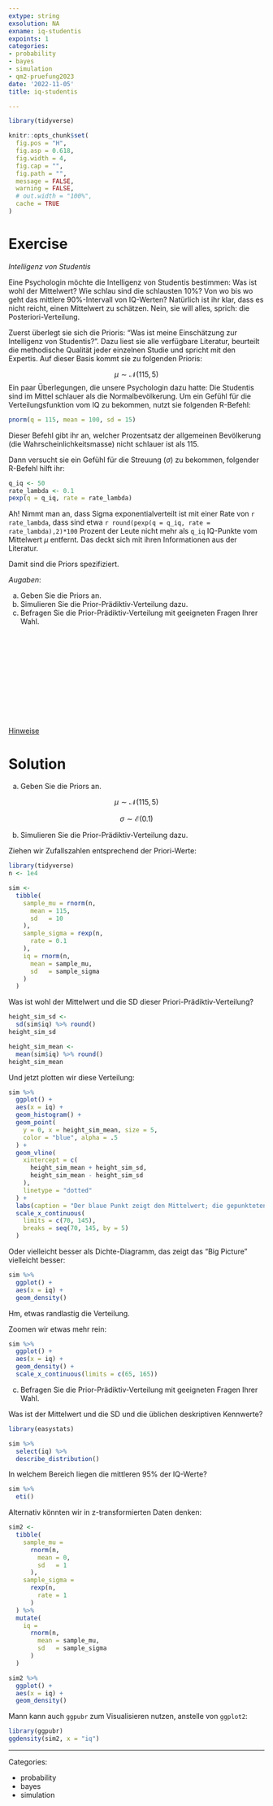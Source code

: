 ```yaml
---
extype: string
exsolution: NA
exname: iq-studentis
expoints: 1
categories:
- probability
- bayes
- simulation
- qm2-pruefung2023
date: '2022-11-05'
title: iq-studentis

---
```





```r
library(tidyverse)
```


```r
knitr::opts_chunk$set(
  fig.pos = "H",
  fig.asp = 0.618,
  fig.width = 4,
  fig.cap = "",
  fig.path = "",
  message = FALSE,
  warning = FALSE,
  # out.width = "100%",
  cache = TRUE
)
```








# Exercise

*Intelligenz von Studentis*

Eine Psychologin möchte die Intelligenz von Studentis bestimmen: 
Was ist wohl der Mittelwert? Wie schlau sind die schlausten 10%? 
Von wo bis wo geht das mittlere 90%-Intervall von IQ-Werten? 
Natürlich ist ihr klar, dass es nicht reicht, einen Mittelwert zu schätzen. 
Nein, sie will alles, sprich: die Posteriori-Verteilung.


Zuerst überlegt sie sich die Prioris: 
"Was ist meine Einschätzung zur Intelligenz von Studentis?". 
Dazu liest sie alle verfügbare Literatur, beurteilt die methodische Qualität jeder einzelnen Studie und spricht mit den Expertis. 
Auf dieser Basis kommt sie zu folgenden Prioris:


$$\mu \sim \mathcal{N}(115, 5)$$
Ein paar Überlegungen, die unsere Psychologin dazu hatte: 
Die Studentis sind im Mittel schlauer als die Normalbevölkerung. 
Um ein Gefühl für die Verteilungsfunktion vom IQ zu bekommen, nutzt sie folgenden R-Befehl:


```r
pnorm(q = 115, mean = 100, sd = 15)
```

Dieser Befehl gibt ihr an, 
welcher Prozentsatz der allgemeinen Bevölkerung (die Wahrscheinlichkeitsmasse) nicht schlauer ist als 115. 

Dann versucht sie ein Gefühl für die Streuung ($\sigma$) zu bekommen, 
folgender R-Befehl hilft ihr:

```r
q_iq <- 50
rate_lambda <- 0.1
pexp(q = q_iq, rate = rate_lambda)
```


Ah! Nimmt man an, dass Sigma exponentialverteilt ist mit einer Rate von `r rate_lambda`, 
dass sind etwa  `r round(pexp(q = q_iq, rate = rate_lambda),2)*100` Prozent der Leute nicht mehr als `q_iq` IQ-Punkte vom Mittelwert $\mu$ entfernt. 
Das deckt sich mit ihren Informationen aus der Literatur.

Damit sind die Priors spezifiziert.

*Augaben*:

a) Geben Sie die Priors an.
b) Simulieren Sie die Prior-Prädiktiv-Verteilung dazu.
c) Befragen Sie die Prior-Prädiktiv-Verteilung mit geeigneten Fragen Ihrer Wahl.


</br>
</br>
</br>
</br>
</br>
</br>
</br>
</br>
</br>
</br>

[Hinweise](https://start-bayes.netlify.app/pruefung#bearbeitungshinweise)


# Solution


a) Geben Sie die Priors an.

$$\mu \sim \mathcal{N}(115, 5)$$

$$\sigma \sim \mathcal{E}(0.1)$$



b) Simulieren Sie die Prior-Prädiktiv-Verteilung dazu.


Ziehen wir Zufallszahlen entsprechend der Priori-Werte:


```r
library(tidyverse)
n <- 1e4

sim <-
  tibble(
    sample_mu = rnorm(n,
      mean = 115,
      sd   = 10
    ),
    sample_sigma = rexp(n,
      rate = 0.1
    ),
    iq = rnorm(n,
      mean = sample_mu,
      sd   = sample_sigma
    )
  )
```


Was ist wohl der Mittelwert und die SD dieser Priori-Prädiktiv-Verteilung?

```r
height_sim_sd <-
  sd(sim$iq) %>% round()
height_sim_sd
```


```r
height_sim_mean <-
  mean(sim$iq) %>% round()
height_sim_mean
```


Und jetzt plotten wir diese Verteilung:



```r
sim %>%
  ggplot() +
  aes(x = iq) +
  geom_histogram() +
  geom_point(
    y = 0, x = height_sim_mean, size = 5,
    color = "blue", alpha = .5
  ) +
  geom_vline(
    xintercept = c(
      height_sim_mean + height_sim_sd,
      height_sim_mean - height_sim_sd
    ),
    linetype = "dotted"
  ) +
  labs(caption = "Der blaue Punkt zeigt den Mittelwert; die gepunkteten Linien MD±SD") +
  scale_x_continuous(
    limits = c(70, 145),
    breaks = seq(70, 145, by = 5)
  )
```


Oder vielleicht besser als Dichte-Diagramm, das zeigt das "Big Picture" vielleicht besser:

```r
sim %>%
  ggplot() +
  aes(x = iq) +
  geom_density()
```


Hm, etwas randlastig die Verteilung.


Zoomen wir etwas mehr rein:


```r
sim %>%
  ggplot() +
  aes(x = iq) +
  geom_density() +
  scale_x_continuous(limits = c(65, 165))
```











c) Befragen Sie die Prior-Prädiktiv-Verteilung mit geeigneten Fragen Ihrer Wahl.


Was ist der Mittelwert und die SD und die üblichen deskriptiven Kennwerte?

```r
library(easystats)
```


```r
sim %>%
  select(iq) %>%
  describe_distribution()
```

In welchem Bereich liegen die mittleren 95% der IQ-Werte?

```r
sim %>%
  eti()
```


Alternativ könnten wir in z-transformierten Daten denken:


```r
sim2 <-
  tibble(
    sample_mu =
      rnorm(n,
        mean = 0,
        sd   = 1
      ),
    sample_sigma =
      rexp(n,
        rate = 1
      )
  ) %>%
  mutate(
    iq =
      rnorm(n,
        mean = sample_mu,
        sd   = sample_sigma
      )
  )
```



```r
sim2 %>%
  ggplot() +
  aes(x = iq) +
  geom_density()
```

Mann kann auch `ggpubr` zum Visualisieren nutzen, anstelle von `ggplot2`:

```r
library(ggpubr)
ggdensity(sim2, x = "iq")
```






---

Categories: 

- probability
- bayes
- simulation

